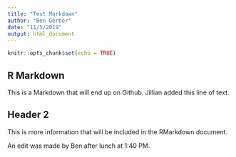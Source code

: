 ```yaml
---
title: "Test Markdown"
author: "Ben Gerber"
date: "11/5/2019"
output: html_document
---
```


```r
knitr::opts_chunk$set(echo = TRUE)
```

## R Markdown

This is a Markdown that will end up on Github. Jillian added this line of text. 

## Header 2

This is more information that will be included in the RMarkdown document.

An edit was made by Ben after lunch at 1:40 PM.